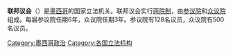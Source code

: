 {{Infobox legislature
 | background_color = #CFB53B
 | text_color = #FFFFFF
 | name = '''墨西哥联邦议会'''
 | native_name = <small>Congreso General de los Estados Unidos Mexicanos</small>
 | legislature = 
 | coa_pic = Seal of the Government of Mexico.svg
 | coa_res = 250px
 | coa_caption = 
 | house_type = 兩院制
 | houses = [[共和國參議院_(墨西哥)|參議院]]<br>[[眾議院_(墨西哥)|眾議院]]
 | leader1_type = 
 | leader1 = 
 | election1 = 
 | leader2_type = 
 | leader2 = 
 | election2 = 
 | leader3_type = 
 | leader3 = 
 | election3 = 
 | members = 628<br>參議院 128<br>眾議院 500
 | house1 = 
 | structure1 = 
 | structure1_res = 
 | house2 = 
 | structure2 = 
 | structure2_res = 
 | political_groups1 = 
 | last_election2 = [[2018年墨西哥大選|2018年]]
 | session_room       = NewSenateBldgMexicoCity.jpg
 | session_res        =
 | session_alt        =
 | meeting_place      = '''参议院'''<br />Palacio del Senado<br />[[墨西哥|墨西哥]][[墨西哥城|墨西哥城]]
 | session_room2      = San lazaro.jpg
 | session_res2       =
 | session_alt2       =
 | meeting_place2     = '''众议院'''<br />Palacio Legislativo de San Lázaro<br />[[墨西哥|墨西哥]][[墨西哥城|墨西哥城]]
 | website = 
}}
'''联邦议会'''（{{lang-es|Congreso de la Unión}}）是[[墨西哥|墨西哥]]的国家立法机关。联邦议会实行[[两院制|两院制]]，由[[共和國參議院_(墨西哥)|参议院]]和[[众议院_(墨西哥)|众议院]]组成。每届参议院任期6年，众议院任期3年。参议院有128名议员，众议院有500名议员。
{{美洲题目|议会}}

[[Category:墨西哥政治|Category:墨西哥政治]]
[[Category:各国立法机构|Category:各国立法机构]]